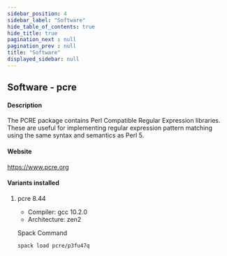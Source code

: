 ```yaml
---
sidebar_position: 4
sidebar_label: "Software"
hide_table_of_contents: true
hide_title: true
pagination_next : null
pagination_prev : null
title: "Software"
displayed_sidebar: null
---
```


## Software - pcre


#### Description
The PCRE package contains Perl Compatible Regular Expression libraries. These are useful for implementing regular expression pattern matching using the same syntax and semantics as Perl 5.

#### Website
https://www.pcre.org

#### Variants installed

1. pcre 8.44

    - Compiler: gcc 10.2.0
    - Architecture: zen2

    Spack Command
    ```bash
    spack load pcre/p3fu47q
    ```
